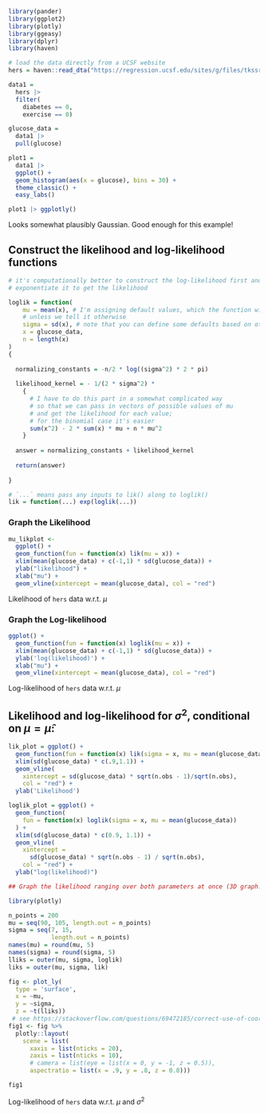 
```r
library(pander)
library(ggplot2)
library(plotly)
library(ggeasy)
library(dplyr)
library(haven)
```

```r
# load the data directly from a UCSF website
hers = haven::read_dta("https://regression.ucsf.edu/sites/g/files/tkssra6706/f/wysiwyg/home/data/hersdata.dta")

data1 = 
  hers |> 
  filter(
    diabetes == 0,
    exercise == 0)

glucose_data = 
  data1 |> 
  pull(glucose)

plot1 = 
  data1 |> 
  ggplot() +
  geom_histogram(aes(x = glucose), bins = 30) +
  theme_classic() +
  easy_labs()

plot1 |> ggplotly() 

```

Looks somewhat plausibly Gaussian. Good enough for this example!

## Construct the likelihood and log-likelihood functions

```r
# it's computationally better to construct the log-likelihood first and then 
# exponentiate it to get the likelihood

loglik = function(
    mu = mean(x), # I'm assigning default values, which the function will use 
    # unless we tell it otherwise
    sigma = sd(x), # note that you can define some defaults based on other arguments
    x = glucose_data, 
    n = length(x)
)
{
  
  normalizing_constants = -n/2 * log((sigma^2) * 2 * pi) 
  
  likelihood_kernel = - 1/(2 * sigma^2) * 
    {
      # I have to do this part in a somewhat complicated way
      # so that we can pass in vectors of possible values of mu
      # and get the likelihood for each value;
      # for the binomial case it's easier
      sum(x^2) - 2 * sum(x) * mu + n * mu^2
    }
  
  answer = normalizing_constants + likelihood_kernel
  
  return(answer)
  
}

# `...` means pass any inputs to lik() along to loglik()
lik = function(...) exp(loglik(...))


```

### Graph the Likelihood

:::{#fig-likelihood-mu}

```r
mu_likplot <- 
  ggplot() + 
  geom_function(fun = function(x) lik(mu = x)) + 
  xlim(mean(glucose_data) + c(-1,1) * sd(glucose_data)) +
  ylab("likelihood") + 
  xlab("mu") +
  geom_vline(xintercept = mean(glucose_data), col = "red")

```

Likelihood of `hers` data w.r.t. $\mu$

:::

### Graph the Log-likelihood

:::{#fig-loglik-mu}

```r

ggplot() + 
  geom_function(fun = function(x) loglik(mu = x)) + 
  xlim(mean(glucose_data) + c(-1,1) * sd(glucose_data)) +
  ylab('log(likelihood)') + 
  xlab("mu") +
  geom_vline(xintercept = mean(glucose_data), col = "red")


```

Log-likelihood of `hers` data w.r.t. $\mu$

:::

## Likelihood and log-likelihood for $\sigma^2$, conditional on $\mu = \hat\mu$:


```r
lik_plot = ggplot() + 
  geom_function(fun = function(x) lik(sigma = x, mu = mean(glucose_data))) + 
  xlim(sd(glucose_data) * c(.9,1.1)) + 
  geom_vline(
    xintercept = sd(glucose_data) * sqrt(n.obs - 1)/sqrt(n.obs), 
    col = "red") +
  ylab('Likelihood')

```


```r
loglik_plot = ggplot() + 
  geom_function(
    fun = function(x) loglik(sigma = x, mu = mean(glucose_data))
  ) + 
  xlim(sd(glucose_data) * c(0.9, 1.1)) +
  geom_vline(
    xintercept = 
      sd(glucose_data) * sqrt(n.obs - 1) / sqrt(n.obs), 
    col = "red") +
  ylab("log(likelihood)")


```

:::{#fig-3d-llik}

```r

## Graph the likelihood ranging over both parameters at once (3D graph!):

library(plotly)

n_points = 200
mu = seq(90, 105, length.out = n_points)
sigma = seq(7, 15, 
            length.out = n_points)
names(mu) = round(mu, 5)
names(sigma) = round(sigma, 5)
lliks = outer(mu, sigma, loglik)
liks = outer(mu, sigma, lik)

fig <- plot_ly(
  type = 'surface',
  x = ~mu,
  y = ~sigma,
  z = ~t(lliks)) 
 # see https://stackoverflow.com/questions/69472185/correct-use-of-coordinates-to-plot-surface-data-with-plotly for explanation of why transpose `t()` is needed
fig1 <- fig %>%
  plotly::layout(
    scene = list(
      xaxis = list(nticks = 20),
      zaxis = list(nticks = 10),
      # camera = list(eye = list(x = 0, y = -1, z = 0.5)),
      aspectratio = list(x = .9, y = .8, z = 0.8)))

fig1
```

Log-likelihood of `hers` data w.r.t. $\mu$ and $\sigma^2$

:::
